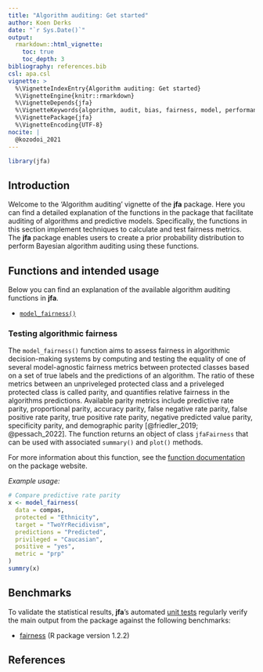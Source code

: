 ```yaml
---
title: "Algorithm auditing: Get started"
author: Koen Derks
date: "`r Sys.Date()`"
output: 
  rmarkdown::html_vignette:
    toc: true
    toc_depth: 3
bibliography: references.bib
csl: apa.csl
vignette: >
  %\VignetteIndexEntry{Algorithm auditing: Get started}
  %\VignetteEngine{knitr::rmarkdown}
  %\VignetteDepends{jfa}
  %\VignetteKeywords{algorithm, audit, bias, fairness, model, performance}
  %\VignettePackage{jfa}
  %\VignetteEncoding{UTF-8}
nocite: |
  @kozodoi_2021
---
```


```r
library(jfa)
```

## Introduction

Welcome to the 'Algorithm auditing' vignette of the **jfa** package. Here you
can find a detailed explanation of the functions in the package that facilitate
auditing of algorithms and predictive models. Specifically, the functions in
this section implement techniques to calculate and test fairness metrics. The
**jfa** package enables users to create a prior probability distribution to
perform Bayesian algorithm auditing using these functions.

## Functions and intended usage

Below you can find an explanation of the available algorithm auditing functions
in **jfa**.

- [`model_fairness()`](#testing-algorithmic-fairness)

### Testing algorithmic fairness

The `model_fairness()` function aims to assess fairness in algorithmic
decision-making systems by computing and testing the equality of one of
several model-agnostic fairness metrics between protected classes based on a
set of true labels and the predictions of an algorithm. The ratio of these
metrics between an unpriveleged protected class and a priveleged protected
class is called parity, and quantifies relative fairness in the algorithms
predictions. Available parity metrics include predictive rate parity,
proportional parity, accuracy parity, false negative rate parity, false
positive rate parity, true positive rate parity, negative predicted value
parity, specificity parity, and demographic parity [@friedler_2019;
@pessach_2022]. The function returns an object of class `jfaFairness` that can
be used with associated `summary()` and `plot()` methods.

For more information about this function, see the
[function documentation](https://koenderks.github.io/jfa/reference/model_fairness.html)
on the package website.

*Example usage:*

```r
# Compare predictive rate parity
x <- model_fairness(
  data = compas,
  protected = "Ethnicity",
  target = "TwoYrRecidivism",
  predictions = "Predicted",
  privileged = "Caucasian",
  positive = "yes",
  metric = "prp"
)
summry(x)
```

## Benchmarks

To validate the statistical results, **jfa**'s automated
[unit tests](https://github.com/koenderks/jfa/tree/development/tests/testthat)
regularly verify the main output from the package against the following
benchmarks:

- [fairness](https://cran.r-project.org/package=fairness) (R package version 1.2.2)

## References
<div id="refs"></div>
